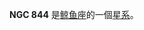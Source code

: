 {{NGCInfoBox|NGCID=NGC 844|發現者=阿爾伯特·馬爾夫|發現日期=1863年11月18日|其他編號=ZWG 413.52|曆元=J2000.0|赤經=2時10分14.3秒
|赤緯=6°3'0"|星座=鲸鱼座|星體=星系|星等=14|表面亮度=11.9|藍等=15}}

'''NGC 844''' 是[[鲸鱼座|鲸鱼座]]的一個[[星系|星系]]。

{{NGCReference|844}}
{{Catalogs|NGC=844}}

{{Galaxy-stub}}